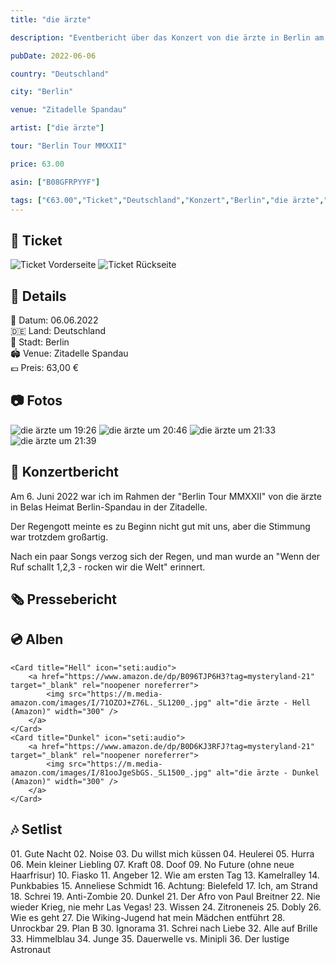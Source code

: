 ```yaml
---
title: "die ärzte"

description: "Eventbericht über das Konzert von die ärzte in Berlin am 06.06.2022 in der Zitadelle Spandau."

pubDate: 2022-06-06

country: "Deutschland"

city: "Berlin"

venue: "Zitadelle Spandau"

artist: ["die ärzte"]

tour: "Berlin Tour MMXXII"

price: 63.00

asin: ["B08GFRPYYF"]

tags: ["€63.00","Ticket","Deutschland","Konzert","Berlin","die ärzte","Zitadelle Spandau","2022"]
---
```




## 🎫 Ticket

<CardGrid>
  <Card title="Vorderseite" icon="image">
    <Image src={imgTicketFront} alt="Ticket Vorderseite" widths={[300, 600, 900]} sizes="(max-width: 600px) 100vw, 600px" />
  </Card>
  <Card title="Rückseite" icon="image">
    <Image src={imgTicketBack} alt="Ticket Rückseite" widths={[300, 600, 900]} sizes="(max-width: 600px) 100vw, 600px" />
  </Card>
</CardGrid>

## 📌 Details
📅 Datum: 06.06.2022  
🇩🇪 Land: Deutschland  
📍 Stadt: Berlin  
🏟️ Venue: Zitadelle Spandau   
💶 Preis: 63,00 €  

## 📷 Fotos

<CardGrid>
  <Card title="19:26" icon="image">
    <Image src={img1926} alt="die ärzte um 19:26" widths={[300, 600, 900]} sizes="(max-width: 600px) 100vw, 600px" />
  </Card>
  <Card title="20:46" icon="image">
    <Image src={img2046} alt="die ärzte um 20:46" widths={[300, 600, 900]} sizes="(max-width: 600px) 100vw, 600px" />
  </Card>
  <Card title="21:33" icon="image">
    <Image src={img2133} alt="die ärzte um 21:33" widths={[300, 600, 900]} sizes="(max-width: 600px) 100vw, 600px" />
  </Card>
  <Card title="21:39" icon="image">
    <Image src={img2139} alt="die ärzte um 21:39" widths={[300, 600, 900]} sizes="(max-width: 600px) 100vw, 600px" />
  </Card>
</CardGrid>

## 🎤 Konzertbericht

Am 6. Juni 2022 war ich im Rahmen der "Berlin Tour MMXXII" von die ärzte in Belas Heimat Berlin-Spandau in der Zitadelle.

Der Regengott meinte es zu Beginn nicht gut mit uns, aber die Stimmung war trotzdem großartig.

Nach ein paar Songs verzog sich der Regen, und man wurde an "Wenn der Ruf schallt 1,2,3 - rocken wir die Welt" erinnert.

## 🗞️ Pressebericht

<LinkCard
    title="Berliner Morgenpost"
    href="https://www.morgenpost.de/bezirke/spandau/article235550087/Die-Aerzte-in-der-Zitadelle-Spandau-Punkrock-in-einer-Burg.html"
/>

## 💿 Alben

<CardGrid>

    <Card title="Hell" icon="seti:audio">
        <a href="https://www.amazon.de/dp/B096TJP6H3?tag=mysteryland-21" target="_blank" rel="noopener noreferrer">
            <img src="https://m.media-amazon.com/images/I/71OZOJ+Z76L._SL1200_.jpg" alt="die ärzte - Hell (Amazon)" width="300" />
        </a>
    </Card>
    <Card title="Dunkel" icon="seti:audio">
        <a href="https://www.amazon.de/dp/B0D6KJ3RFJ?tag=mysteryland-21" target="_blank" rel="noopener noreferrer">
            <img src="https://m.media-amazon.com/images/I/81ooJgeSbGS._SL1500_.jpg" alt="die ärzte - Dunkel (Amazon)" width="300" />
        </a>
    </Card>
</CardGrid>

## 🎶 Setlist

<Card title="Songs" icon="list-format">
01. Gute Nacht
02. Noise
03. Du willst mich küssen
04. Heulerei
05. Hurra
06. Mein kleiner Liebling
07. Kraft
08. Doof
09. No Future (ohne neue Haarfrisur)
10. Fiasko
11. Angeber
12. Wie am ersten Tag
13. Kamelralley
14. Punkbabies
15. Anneliese Schmidt
16. Achtung: Bielefeld
17. Ich, am Strand
18. Schrei
19. Anti-Zombie
20. Dunkel
21. Der Afro von Paul Breitner
22. Nie wieder Krieg, nie mehr Las Vegas!
23. Wissen
24. Zitroneneis
25. Dobly
26. Wie es geht
27. Die Wiking-Jugend hat mein Mädchen entführt
28. Unrockbar
29. Plan B
30. Ignorama
31. Schrei nach Liebe
32. Alle auf Brille
33. Himmelblau
34. Junge
35. Dauerwelle vs. Minipli
36. Der lustige Astronaut
</Card>

<LinkCard
    title="Mehr Informationen"
    href="https://fanieng.com/2022/06/06/die-aerzte-berlin-zitadelle-spandau/"
/>
